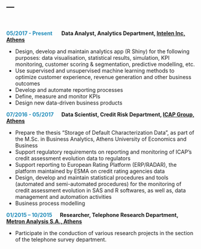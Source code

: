 ---
---

<br>

<font color="#218cba"><b>05/2017 - Present</font> &emsp;&nbsp; Data Analyst, Analytics Department,
[Intelen Inc, Athens](https://intelen.com/us/)</b>

* Design, develop and maintain analytics app (R Shiny) for the following purposes: 
data visualisation, statistical results, simulation, KPI monitoring, customer scoring & segmentation, predictive modelling, etc.
* Use supervised and unsupervised machine learning methods to optimize customer experience, revenue generation and other business outcomes
* Develop and automate reporting processes
* Define, measure and monitor KPIs
* Design new data-driven business products

<font color="#218cba"><b>07/2016 - 05/2017</font> &emsp; Data Scientist, Credit Risk Department, [ICAP Group, Athens](https://www.icap.gr/)</b>

* Prepare the thesis "Storage of Default Characterization Data", as part of the M.Sc. in Business Analytics, Athens University of Economics and Business  
* Support regulatory requirements on reporting and monitoring of ICAP's credit assessment evolution data to regulators
* Support reporting to European Rating Platform (ERP/RADAR), the platform maintained by ESMA on credit rating agencies data
* Design, develop and maintain statistical procedures and tools (automated and semi-automated procedures) for the monitoring of credit assessment evolution in SAS and R softwares, as well as, data management and automation activities
* Business process modelling

<font color="#218cba"><b>01/2015 – 10/2015</font> &emsp; Researcher, Telephone Research Department, [Metron Analysis S.A., Athens](https://www.metronanalysis.gr/)</b> 

* Participate in the conduction of various research projects in the section of the telephone survey department.<br> 